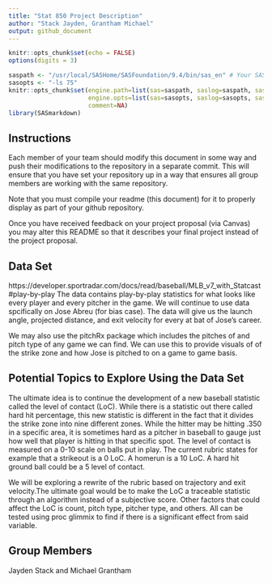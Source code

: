 ```yaml
---
title: "Stat 850 Project Description"
author: "Stack Jayden, Grantham Michael"
output: github_document
---
```


```r
knitr::opts_chunk$set(echo = FALSE)
options(digits = 3)
```

```r

saspath <- "/usr/local/SASHome/SASFoundation/9.4/bin/sas_en" # Your SAS path goes here
sasopts <- "-ls 75"
knitr::opts_chunk$set(engine.path=list(sas=saspath, saslog=saspath, sashtml=saspath),
                      engine.opts=list(sas=sasopts, saslog=sasopts, sashtml=sasopts), 
                      comment=NA)
library(SASmarkdown)
```

## Instructions

Each member of your team should modify this document in some way and push their modifications to the repository in a separate commit. This will ensure that you have set your repository up in a way that ensures all group members are working with the same repository. 

Note that you must compile your readme (this document) for it to properly display as part of your github repository. 

Once you have received feedback on your project proposal (via Canvas) you may alter this README so that it describes your final project instead of the project proposal. 

## Data Set
https://developer.sportradar.com/docs/read/baseball/MLB_v7_with_Statcast#play-by-play
The data contains play-by-play statistics for what looks like every player and every pitcher in the game. We will continue to use data spcifically on Jose Abreu (for bias case). The data will give us the launch angle, projected distance, and exit velocity for every at bat of Jose's career. 

We may also use the pitchRx package which includes the pitches of and pitch type of any game we can find. We can use this to provide visuals of of the strike zone and how Jose is pitched to on a game to game basis.


## Potential Topics to Explore Using the Data Set
The ultimate idea is to continue the development of a new baseball statistic called the level of contact (LoC). While there is a statistic out there called hard hit percentage, this new statistic is different in the fact that it divides the strike zone into nine different zones. While the hitter may be hitting .350 in a specific area, it is sometimes hard as a pitcher in baseball to gauge just how well that player is hitting in that specific spot. The level of contact is measured on a 0-10 scale on balls put in play. The current rubric states for example that a strikeout is a 0 LoC. A homerun is a 10 LoC. A hard hit ground ball could be a 5 level of contact.

We will be exploring a rewrite of the rubric based on trajectory and exit velocity.The ultimate goal would be to make the LoC a traceable statistic through an algorithm instead of a subjective score. Other factors that could affect the LoC is count, pitch type, pitcher type, and others. All can be tested using proc glimmix to find if there is a significant effect from said variable. 

## Group Members
Jayden Stack and Michael Grantham

